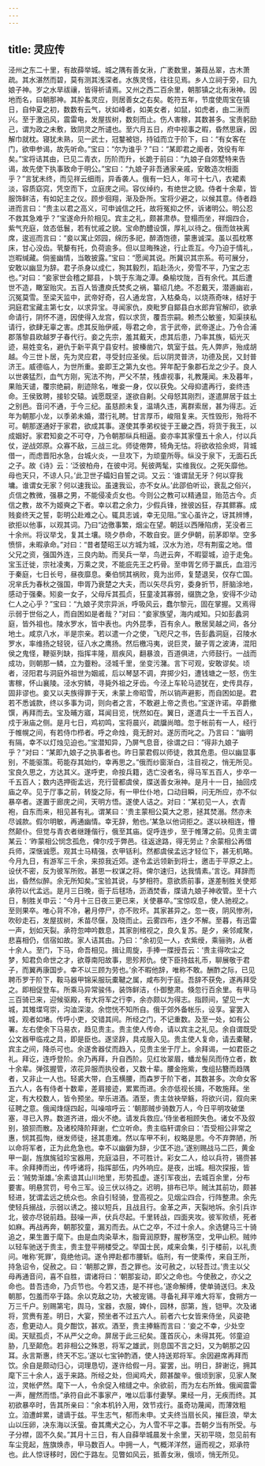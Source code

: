 ```yaml
---
---
---
```

title: 灵应传
---



泾州之东二十里，有故薛举城。城之隅有善女湫，广袤数里，兼葭丛翠，古木萧疏。其水湛然而碧，莫有测其浅深者。水族灵怪，往往见焉。乡人立祠于旁，曰九娘子神。岁之水旱祓禳，皆得祈请焉。又州之西二百余里，朝那镇之北有湫神。因地而名，曰朝那神。其肸蚃灵应，则居善女之右矣。乾符五年，节度使周宝在镇日，自仲夏之初，数数有云气，状如峰者，如美女者，如鼠，如虎者，由二湫而兴。至于激迅风，震雷电，发屋拔树，数刻而止。伤人害稼，其数甚多。宝责躬励己，谓为政之未敷，致阴灵之所谴也。至六月五日，府中视事之暇，昏然思寐，因解巾就枕。寝犹未熟，见一武士，冠鍪被铠，持钺而立于阶下，曰：“有女客在门，欲申参谒，故先听命。”宝曰：“尔为谁乎？”曰：“某即君之阍者，效役有年矣。”宝将诘其由，已见二青衣，历阶而升，长跪于前曰：“九娘子自郊墅特来告谒，故先使下执事致命于明公。”宝曰：“九娘子非吾通家亲戚，安敢造次相面乎？”言犹未终，而见祥云细雨，异香袭人。俄有一妇人，年可十七八，衣裙素淡，容质窈窕，凭空而下，立庭庑之间。容仪绰约，有绝世之貌。侍者十余辈，皆服饰鲜洁，有如妃主之仪。顾步徊翔，渐及卧所。宝将少避之，以候其意。侍者趋进而言曰：“贵主以君之高义，可申诚信之托，故将冤抑之怀，诉诸明公。明公忍不救其急难乎？”宝遂命升阶相见。宾主之礼，颇甚肃恭。登榻而坐，祥烟四合，紫气充庭，敛态低鬟，若有忧戚之貌。宝命酌醴设馔，厚礼以待之。俄而敛袂离席，逡巡而言曰：“妾以寓止郊园，绵历多祀，醉酒饱德，蒙惠诚深。虽以孤枕寒床，甘心没齿。茕嫠有托，负荷逾多。但以显晦殊途，行止乖互。今乃迫于情礼，岂暇缄藏。倘鉴幽情，当敢披露。”宝曰：“愿闻其说。所冀识其宗系。苟可展分，安敢以幽显为辞。君子杀身以成仁，狥其毅烈，蹈赴汤火，旁雪不平，乃宝之志也。”对曰：“妾家世会稽之鄮县，卜筑于东海之潭。桑榆坟陇，百有余代。其后遭世不造，瞰室贻灾。五百人皆遭庾氏焚炙之祸，纂绍几绝。不忍戴天，潜遁幽岩，沉冤莫雪。至梁天监中，武帝好奇，召人通龙宫，入枯桑岛，以烧燕奇味，结好于洞庭君宝藏主第七女，以求异宝。寻闻家仇，庾毗罗自鄮县白水郎弃官解印，欲承命请行，阴怀不道，因使得入龙宫，假以求货，覆吾宗嗣。赖杰公敏鉴，知渠挟私请行，欲肆无辜之害。虑其反贻伊戚，辱君之命，言于武帝，武帝遂止。乃令合浦郡落黎县欧越罗子春代行。妾之先宗，羞其戴天，虑其后患，乃率其族，韬光灭迹，易姓变名，避仇于新平真宁县安村。披榛凿穴，筑室于兹。先人弊庐，殆成胡越。今三世卜居，先为灵应君，寻受封应圣侯。后以阴灵普济，功德及民，又封普济王。威德临人，为世所重。妾即王之第九女也。笄年配于象郡石龙之少子。良人以世袭猛烈，血气方刚，宪法不拘，严父不禁，残虐视事，礼教蔑闻。未及暮年，果贻天谴，覆宗绝嗣，削迹除名，唯妾一身，仅以获免。父母抑遣再行，妾终违命。王侯致聘，接轸交辕。诚愿既坚，遂欲自劓。父母怒其刚烈，遂遣屏居于兹土之别邑。音问不通，于今三纪。虽慈颜未复，温靖久违，离群索居，甚为得志。近年为朝那小龙，以季弟未婚，潜行礼聘。甘言厚币，峻阻复来。灭性毁形，殆将不可。朝那遂通好于家君，欲成其事。遂使其季弟权徙于王畿之西，将货于我王，以成姻好。家君知妾之不可夺，乃令朝那纵兵相逼。妾亦率其家僮五十余人，付以兵仗，逆战郊原。众寡不敌，三战三北。师徒倦弊，犄角无怙。将欲收拾余烬，背城借一，而虑晋阳水急，台城火炎，一旦攻下，为顽童所辱。纵没于泉下，无面石氏之子。故《诗》云：‘泛彼柏舟，在彼中河。髡彼两髦，实维我仪。之死矢靡他。母也天只，不谅人只。’此卫世子孀妇自誓之词。又云：‘谁谓鼠无牙？何以穿我墉。谁谓女无家？何以速我讼。虽速我讼，亦不女从。’此邵伯听讼，衰乱之俗兴，贞信之教微，强暴之男，不能侵凌贞女也。今则公之教可以精通显，贻范古今。贞信之教，故不为姬奭之下者。幸以君之余力，少假兵锋，挫彼凶狂，存其鳏寡。成贱妾终天之誓，彰明公赴难之心。辄具志诚，幸无见阻。”宝心虽许之，讶其辨博，欲拒以他事，以观其词。乃曰“边徼事繁，烟尘在望。朝廷以西陲陷虏，芜没者三十余州。将议举戈，复其土壤。晓夕恭命，不敢自安。匪夕伊朝，前茅即举。空多愤悱，未暇承命。”对曰：“昔者楚昭王以方城为城，汉水为池，尽有荆蛮之地。借父兄之资，强国外连，三良内助。而吴兵一举，鸟迸云奔，不暇婴城，迫于走兔。宝玉迁徙，宗社凌夷，万乘之灵，不能庇先王之朽骨。至申胥乞师于赢氏，血泪污于秦庭，七日长号，昼夜靡息。秦伯悯其祸败，竟为出师，复楚退吴，仅存亡国。况芈氏为春秋之强国，申胥乃衰楚之大夫，而以矢尽兵穷，委身折节，肝脑涂地，感动于强秦。矧妾一女子，父母斥其孤贞，狂童凌其寡弱，缀旒之急，安得不少动仁人之心乎？”宝曰：“九娘子灵宗异派，呼吸风云，蠢尔黎元，固在掌握。又焉得示弱于世俗之人，而自困如是者哉？”对曰：“妾家族望，海内咸知。只如彭蠡洞庭，皆外祖也。陵水罗水，皆中表也。内外昆季，百有余人。散居吴越之间，各分地土。咸京八水，半是宗亲。若以遣一介之使，飞咫尺之书，告彭蠡洞庭，召陵水罗水，率维扬之轻锐，征八水之鹰扬。然后檄冯夷，说巨灵，皷子胥之波涛，混阳侯之鬼怪，鞭驱列缺，指挥丰隆，扇疾风，翻暴浪，百道俱进，六师鼓行。一战而成功，则朝那一鳞，立为虀粉。泾城千里，坐变污潴。言下可观，安敢谬矣。顷者，泾阳君与洞庭外祖世为姻戚，后以琴瑟不调，弃掷少妇，遭钱塘之一怒，伤生害稼，怀山襄陵。泾水穷鳞，寻毙外祖之牙齿。今泾上车轮马迹犹在，史传具存，固非谬也。妾又以夫族得罪于天，未蒙上帝昭雪，所以销声避影，而自困如是。君若不悉诚款，终以多事为词，则向者之言，不敢避上帝之责也。”宝遂许诺。卒爵撤馔，再拜而去。宝及晡方寤，耳闻目览，恍然如在。翼日，遂遣兵士一千五百人，戍于湫庙之侧。是月七日，鸡初鸣，宝将晨兴，疏牖尚暗。忽于帐前有一人，经行于帷幌之间，有若侍巾栉者。呼之命烛，竟无酧对。遂厉而叱之。乃言曰：“幽明有隔，幸不以灯烛见迫也。”宝潜知异，乃屏气息音，徐谓之曰：“得非九娘子乎？”对曰：“某即九娘子之执事者也。昨日蒙君假以师徒，救其危患。但以幽显事别，不能驱策。苟能存其始约，幸再思之。”俄而纱窗渐白，注目视之，悄无所见。宝良久思之，方达其义。遂呼吏，命按兵籍，选亡没者名，得马军五百人，步卒一千五百人；数内选押衙孟远，充行营都虞侯，牒送善女湫神。是月十一日，抽回戍庙之卒。见于厅事之前，转旋之际，有一甲仕仆地，口动目瞬，问无所应，亦不似暴卒者。遂置于廊庑之间，天明方悟。遂使人诘之。对曰：“某初见一人，衣青袍，自东而来，相见甚有礼。谓某曰：‘贵主蒙相公莫大之恩，拯其焚溺。然亦未尽诚款。假尔明敏，再通幽情。幸无辞，勉也。’某急以他词拒之。遂以袂相连，懵然颠仆。但觉与青衣者继踵偕行，俄至其庙。促呼连步，至于帷薄之前。见贵主谓某云：‘昨蒙相公悯念孤危，俾尔戍于弊邑。往返途路，得无劳止？余蒙相公再借兵师，深惬诚愿。观其士马精强，衣甲铦利。然都虞侯孟远才轻位下，甚无机略。今月九日，有游军三千余，来掠我近郊。遂令孟远领新到将士，邀击于平原之上。设伏不密，反为彼军所败。甚思一权谋之将。俾尔速归，达我情素。’言讫。拜辞而出，昏然似醉。余无所知矣。”宝验其说，与梦相符。意欲质前事，遂差制胜关使郑承符以代孟远。是月三日晚，衙于后毬场，沥酒焚香，牒请九娘子神收管。至十六日，制胜关申云：“今月十三日夜三更已来，关使暴卒。”宝惊叹息，使人驰视之。至则果卒。唯心背不冷，暑月停尸，亦不败坏。其家甚异之。忽一夜，阴风惨冽，吹砂走石，发屋拔树，禾苗尽偃，及晓而止。云雾四布，连夕不解。至暮，有迅雷一声，划如天裂。承符忽呻吟数息，其家剖棺视之，良久复苏。是夕，亲邻咸聚，悲喜相仍，信宿如故。家人诘其由。乃曰：“余初见一人，衣紫绶，乘骊驹，从者十余人。至门，下马，命吾相见。揖让周旋，手捧一牒授吾云：‘贵主得吹尘之梦，知君负命世之才，欲尊南阳故事，思殄邦仇。使下臣持兹礼币，聊展敬于君子，而翼再康国步。幸不以三顾为劳也。’余不暇他辞，唯称不敢。酬酢之际，已见聘币罗于阶下，鞍马器甲锦采服玩橐鞬之属，咸布列于庭。吾辞不获免，遂再拜受之。即相促登车。所乘马异常骏伟，装饰鲜洁，仆御整肃。倏忽行百余里。有甲马三百骑已来，迎候驱殿，有大将军之行李，余亦颇以为得志。指顾间，望见一大城，其雉堞穹崇，沟洫深浚。余惚恍不知所自。俄于郊外备帐乐，设享。宴罢入城，观者如堵。传呼小吏，交错其间。所经之门，不记重数。及至一处，如有公署。左右使余下马易衣，趋见贵主。贵主使人传命，请以宾主之礼见。余自谓既受公文器甲临戎之具，即是臣也。遂坚辞，具戎服入见。贵主使人复命，请去橐鞬，宾主之间，降杀可也。余遂舍器仗而趋入，见贵主坐于厅上。余拜谒，一如君臣之礼。拜讫，连呼登阶。余乃再拜，升自西阶。见红妆翠眉，蟠龙髻凤而侍立者，数十余辈。弹弦握管，浓花异服而执役者，又数十辈。腰金拖紫，曳组拈簪而趋隅者，又非止一人也。轻裘大带，白玉横腰，而森罗于阶下者，其数甚多。次命女客五六人，各有侍者十数辈，差肩接迹，累累而进。余亦低视长揖，不敢施拜。坐定，有大校数人，皆令预坐。举乐进酒。酒至，贵主敛袂举觞，将欲兴词，叙向来征聘之意。俄闻烽燧四起，叫噪喧呼云：‘朝那贼步骑数万人，今日平明攻破堡塞，寻已入界。数道齐进，烟火不绝。请发兵救应。’侍坐者相顾失色。诸女不及叙别，狼狈而散。及诸校降阶拜谢，伫立听命。贵主临轩谓余曰：‘吾受相公非常之惠，悯其孤恂，继发师徒，拯其患难。然以车甲不利，权略是思。今不弃弊陋，所以命将军者，正为此危急也。幸不以幽僻为辞，少匡不迨。’遂别赐战马二匹，黄金甲一副，旌旗旄钺珍宝器用，充庭溢目，不可胜计。彩女二人，给以兵符，锡赍甚丰。余拜捧而出，传呼诸将，指挥部伍，内外响应。是夜，出城。相次探报，皆云：‘贼势渐雄。’余素谙其山川地里，形势孤虚。遂引军夜出，去城百余里，分布要害。明悬赏罚，号令三军。设三伏以待之。迟明，排布已毕。贼汰其前功，颇甚轻进，犹谓孟远之统众也。余自引轻骑，登高视之。见烟尘四合，行阵整肃。余先使轻兵搦战，示弱以诱之。接以短兵，且战且行。金革之声，天裂地坼。余引兵诈北，彼亦尽锐前趋。鼓噪一声，伏兵尽起。千里转战，四面夹攻。彼军败绩，死者如麻。再战再奔，朝那狡童，漏刃而去。从亡之卒，不过十余人。余选健马三十骑追之，果生置于麾下。由是血肉染草木，脂膏润原野，腥秽荡空，戈甲山积。贼帅以轻车驰送于贵主，贵主登平朔楼受之。举国士民，咸来会集，引于楼前，以礼责问。唯称‘死罪’，竟绝他词。遂令押赴都市腰斩。临刑，有一使乘传，来自王所，持急诏令，促赦之。曰：‘朝那之罪，吾之罪也。汝可赦之，以轻吾过。’贵主以父母再通音问，喜不自胜，谓诸将曰：‘朝那妄动，即父之命也。今使赦之，亦父之命也。昔吾违命，乃贞节也。今若又违，是不祥也。’遂命解缚，使单骑送归。未及朝那，包羞而卒于路。余以克敌之功，大被宠锡。寻备礼拜平难大将军，食朔方一万三千户。别赐第宅，舆马，宝器，衣服，婢仆，园林，邸第，旌，铠甲。次及诸将，赏赉有差。明日，大宴，预坐者不过五六人。前者六七女皆来侍坐，风姿艳态，愈更动人。竟夕酣饮，甚欢。酒至，贵主捧觞而言曰：‘妾之不幸，少处空闺。天赋孤贞，不从严父之命。屏居于此三纪矣。蓬首灰心，未得其死。邻童迫胁，几至颠危。若非相公之殊恩，将军之雄武，则息国不言之妇，又为朝那之囚耳。永言斯惠，终天不忘。’遂以七宝钟酌酒，使人持送郑将军。余因避席再拜而饮。余自是颇动归心，词理恳切，遂许给假一月。宴罢，出。明日，辞谢讫，拥其麾下三十余人，返于来路。所经之处，但闻鸡犬，颇甚酸辛。俄顷到家，见家人聚泣，灵帐俨然。麾下一人，令余促入棺缝之中。余欲前，而为左右所耸。俄闻震雷一声，醒然而悟。”承符自此不事家产，唯以后事付妻孥。果经一月，无疾而终。其初欲暴卒时，告其所亲曰：“余本机钤入用，效节戎行。虽奇功蔑闻，而薄效粗立。洎遭衅累，谴谪于兹。平生志气，郁而未申。丈夫终当扇长风，摧巨浪，举太山以压卵，决东海以沃萤。奋其鹰犬之心，为人雪不平之事。吾朝夕当有所受。与子分襟，固不久矣。”其月十三日，有人自薛举城晨发十余里，天初平晓，忽见前有车尘竞起，旌旗焕赤，甲马数百人。中拥一人，气概洋洋然，逼而视之，郑承符也。此人惊讶移时，因伫于路左。见瞥如风云，抵善女湫，俄顷，悄无所见。